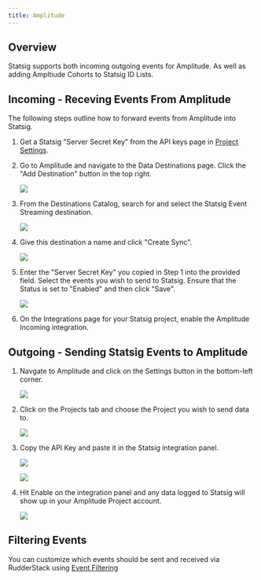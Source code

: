 ```yaml
---
title: Amplitude
---
```



## Overview

Statsig supports both incoming outgoing events for Amplitude. As well as adding Ampltiude Cohorts to Statsig ID Lists.

## Incoming - Receving Events From Amplitude

The following steps outline how to forward events from Amplitude into Statsig.

1. Get a Statsig "Server Secret Key" from the API keys page in [Project Settings](https://console.statsig.com/api_keys).

2. Go to Amplitude and navigate to the Data Destinations page. Click the
   "Add Destination" button in the top right.

   ![](https://console.statsig.com/img/integrations/amplitude:incoming_integration_steps/step_1.png)

3. From the Destinations Catalog, search for and select the Statsig Event
   Streaming destination.

   ![](https://console.statsig.com/img/integrations/amplitude:incoming_integration_steps/step_2.png)

4. Give this destination a name and click "Create Sync".

   ![](https://console.statsig.com/img/integrations/amplitude:incoming_integration_steps/step_3.png)

5. Enter the "Server Secret Key" you copied in Step 1 into the provided
   field. Select the events you wish to send to Statsig. Ensure that the
   Status is set to "Enabled" and then click "Save".

   ![](https://console.statsig.com/img/integrations/amplitude:incoming_integration_steps/step_4.png)

6. On the Integrations page for your Statsig project, enable the Amplitude Incoming integration.

## Outgoing - Sending Statsig Events to Amplitude

1. Navgate to Amplitude and click on the Settings button in the
   bottom-left corner.

   ![](https://console.statsig.com/img/integrations/amplitude_integration_steps/settings.png)

2. Click on the Projects tab and choose the Project you wish to send data
   to.

   ![](https://console.statsig.com/img/integrations/amplitude_integration_steps/project.png)

3. Copy the API Key and paste it in the Statsig integration panel.

   ![](https://console.statsig.com/img/integrations/amplitude_integration_steps/api_key.png)

   ![](https://user-images.githubusercontent.com/95646168/197276579-b3884a8f-ed47-4cd9-8852-c37f40958554.png)

4. Hit Enable on the integration panel and any data logged to Statsig will show up in your
   Amplitude Project account.

   ![](https://console.statsig.com/img/integrations/amplitude_integration_steps/amplitude_data.png)

## Filtering Events

You can customize which events should be sent and received via RudderStack using [Event Filtering](/integrations/event_filtering)
